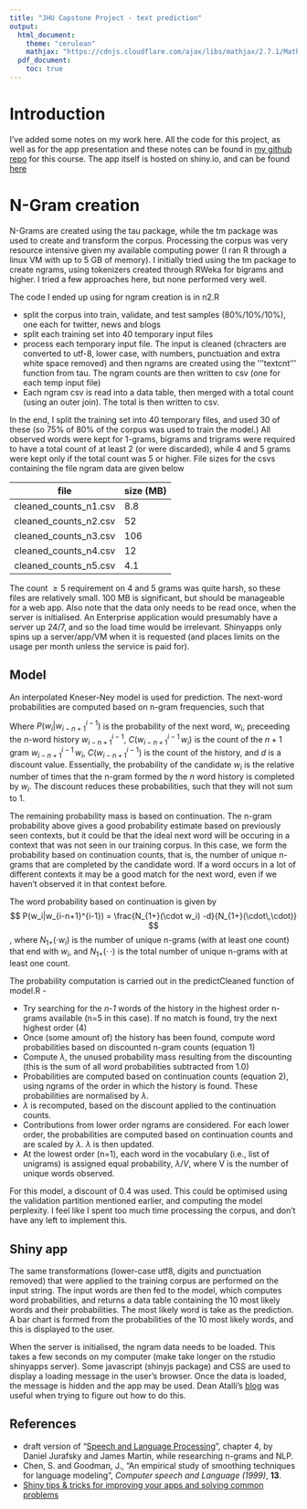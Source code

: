 ```yaml
---
title: "JHU Capstone Project - text prediction"
output:
  html_document:
    theme: "cerulean" 
    mathjax: "https://cdnjs.cloudflare.com/ajax/libs/mathjax/2.7.1/MathJax.js?config=TeX-AMS-MML_HTMLorMML"
  pdf_document:
    toc: true
---
```


<script type="text/x-mathjax-config">
MathJax.Hub.Config({
  TeX: { 
      equationNumbers: { 
            autoNumber: "all"      } 
  }
});
</script>

# Introduction
I've added some notes on my work here. All the code for this project, as well as for the app presentation and these notes can be found in [my github repo](https://github.com/petethegreat/jhu_ds_capstone) for this course.
The app itself is hosted on shiny.io, and can be found [here](https://petethegreat.shinyapps.io/textpred/)


# N-Gram creation
N-Grams are created using the tau package, while the tm package was used to create and transform the corpus. Processing the corpus was very resource intensive given my available computing power (I ran R through a linux VM with up to 5 GB of memory). I initially tried using the tm package to create ngrams, using tokenizers created through RWeka for bigrams and higher. I tried a few approaches here, but none performed very well. 

The code I ended up using for ngram creation is in n2.R


  * split the corpus into train, validate, and test samples (80%/10%/10%), one each for twitter, news and blogs
  * split each training set into 40 temporary input files
  * process each temporary input file. The input is cleaned (chracters are converted to utf-8, lower case, with  numbers, punctuation and extra white space removed) and then ngrams are created using the '''textcnt''' function from tau. The ngram counts are then written to csv (one for each temp input file)
  * Each ngram csv is read into a data table, then merged with a total count (using an outer join). The total is then written to csv.

  In the end, I split the training set into 40 temporary files, and used 30 of these (so 75% of 80% of the corpus was used to train the model.) All observed words were kept for 1-grams, bigrams and trigrams were required to have a total count of at least 2 (or were discarded), while 4 and 5 grams were kept only if the total count was 5 or higher. File sizes for the csvs containing the file ngram data are given below


|file| size (MB) |
|--------|-----|
|cleaned_counts_n1.csv| 8.8 |
|cleaned_counts_n2.csv| 52 |
|cleaned_counts_n3.csv| 106 |
|cleaned_counts_n4.csv| 12 |
|cleaned_counts_n5.csv| 4.1 |

The count $\geq 5$ requirement on 4 and 5 grams was quite harsh, so these files are relatively small. 100 MB is significant, but should be manageable for a web app. Also note that the data only needs to be read once, when the server is initialised. An Enterprise application would presumably have a server up 24/7, and so the load time would be irrelevant. Shinyapps only spins up a server/app/VM when it is requested (and places limits on the usage per month unless the service is paid for).

## Model

An interpolated Kneser-Ney model is used for prediction. The next-word probabilities are computed based on n-gram frequencies, such that 

\begin{equation}
P(w_i|w_{i-n+1}^{i-1}) = \frac{C(w_{i-n+1}^{i-1} \, w_i) -d}{C(w_{i-n+1}^{i-1})}
\end{equation}

Where $P(w_i|w_{i-n+1}^{i-1})$ is the probability of the next word, $w_i$, preceeding the $n$-word history $w_{i-n+1}^{i-1}$, $C(w_{i-n+1}^{i-1} \, w_i)$ is the count of the $n+1$ gram $w_{i-n+1}^{i-1} \, w_i$, $C(w_{i-n+1}^{i-1})$ is the count of the history, and $d$ is a discount value. Essentially, the probability of the candidate $w_i$ is the relative number of times that the n-gram formed by the $n$ word history is completed by $w_i$. The discount reduces these probabilities, such that they will not sum to 1.

The remaining probability mass is based on continuation. The n-gram probability above gives a good probability estimate based on previously seen contexts, but it could be that the ideal next word will be occuring in a context that was not seen in our training corpus. In this case, we form the probability based on continuation counts, that is, the number of unique n-grams that are completed by the candidate word. If a word occurs in a lot of different contexts it may be a good match for the next word, even if we haven't observed it in that context before.

The word probability based on continuation is given by
$$ P(w_i|w_{i-n+1}^{i-1}) = \frac{N_{1+}(\cdot w_i) -d}{N_{1+}(\cdot\,\cdot)} $$,
where $N_{1+}(\cdot w_i)$ is the number of unique n-grams (with at least one count) that end with $w_i$, and $N_{1+}(\cdot\,\cdot)$ is the total number of unique n-grams with at least one count. 

The probability computation is carried out in the predictCleaned function of model.R -

  * Try searching for the _n-1_ words of the history in the highest order n-grams available (n=5 in this case). If no match is found, try the next highest order (4)
  * Once (some amount of) the history has been found, compute word probabilities based on discounted n-gram counts (equation 1)
  * Compute $\lambda$, the unused probability mass resulting from the discounting (this is the sum of all word probabilities subtracted from 1.0)
  * Probabilities are computed based on continuation counts (equation 2), using ngrams of the order in which the history is found. These probabilities are normalised by $\lambda$.
  * $\lambda$ is recomputed, based on the discount applied to the continuation counts.
  * Contributions from lower order ngrams are considered. For each lower order, the probabilities are computed based on continuation counts and are scaled by $\lambda$. $\lambda$ is then updated.
  * At the lowest order (n=1), each word in the vocabulary (i.e., list of unigrams) is assigned equal probability, $\lambda/V$, where V is the number of unique words observed.

For this model, a discount of 0.4 was used. This could be optimised using the validation partition mentioned earlier, and computing the model perplexity. I feel like I spent too much time processing the corpus, and don't have any left to implement this.

## Shiny app

The same transformations (lower-case utf8, digits and punctuation removed) that were applied to the training corpus are performed on the input string. The input words are then fed to the model, which computes word probabilities, and returns a data table containing the 10 most likely words and their probabilities. The most likely word is take as the prediction. A bar chart is formed from the probabilities of the 10 most likely words, and this is displayed to the user.

When the server is initialised, the ngram data needs to be loaded. This takes a few seconds on my computer (make take longer on the rstudio shinyapps server). Some javascript (shinyjs package) and CSS are used to display a loading message in the user's browser. Once the data is loaded, the message is hidden and the app may be used. Dean Atalli's [blog](http://deanattali.com/blog/advanced-shiny-tips/) was useful when trying to figure out how to do this.

## References

  * draft version of "[Speech and Language Processing](https://web.stanford.edu/~jurafsky/slp3/4.pdf)", chapter 4, by Daniel Jurafsky and James Martin, while researching n-grams and NLP. 
  * Chen, S. and Goodman, J., "An empirical study of smoothing techniques for language modeling", _Computer speech and Language (1999)_, __13__.
  * [Shiny tips & tricks for improving your apps and solving common problems](http://deanattali.com/blog/advanced-shiny-tips/)








 
